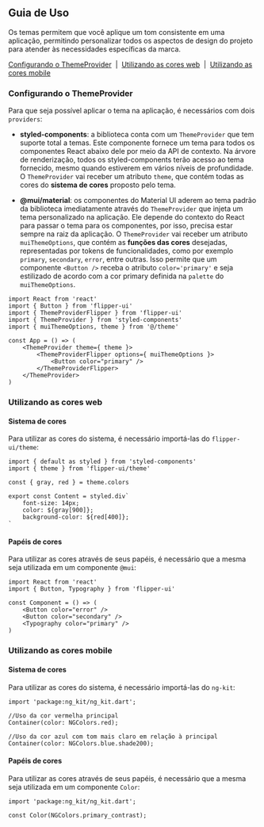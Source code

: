 
<Meta title="Estilos/Cores/Guia de Uso" />

## Guia de Uso

Os temas permitem que você aplique um tom consistente em uma aplicação, permitindo personalizar todos
os aspectos de design do projeto para atender às necessidades específicas da marca.

[Configurando o ThemeProvider](#configurando-o-themeprovider)
&nbsp;|&nbsp;
[Utilizando as cores web](#utilizando-as-cores-web)
&nbsp;|&nbsp;
[Utilizando as cores mobile](#utilizando-as-cores-mobile)

### Configurando o ThemeProvider

Para que seja possível aplicar o tema na aplicação, é necessários com dois `providers`:

- **styled-components**: a biblioteca conta com um `ThemeProvider` que tem suporte total a temas.
Este componente fornece um tema para todos os componentes React abaixo dele por meio da API de contexto.
Na árvore de renderização, todos os styled-components terão acesso ao tema fornecido, mesmo quando estiverem em vários níveis de profundidade.
O `ThemeProvider` vai receber um atributo `theme`, que contém todas as cores do **sistema de cores** proposto pelo tema.

- **@mui/material**: os componentes do Material UI aderem ao tema padrão da biblioteca imediatamente
através do `ThemeProvider` que injeta um tema personalizado na aplicação. Ele depende do contexto do React para
passar o tema para os componentes, por isso, precisa estar sempre na raiz da aplicação. O `ThemeProvider` vai receber um
atributo `muiThemeOptions`, que contém as **funções das cores** desejadas, representadas por tokens de funcionalidades, como
por exemplo `primary`, `secondary`, `error`, entre outras. Isso permite que um componente `<Button />` receba o atributo `color='primary'`
e seja estilizado de acordo com a cor primary definida na `palette` do `muiThemeOptions`.

```tsx
import React from 'react'
import { Button } from 'flipper-ui'
import { ThemeProviderFlipper } from 'flipper-ui'
import { ThemeProvider } from 'styled-components'
import { muiThemeOptions, theme } from '@/theme'

const App = () => (
    <ThemeProvider theme={ theme }>
        <ThemeProviderFlipper options={ muiThemeOptions }>
            <Button color="primary" />
        </ThemeProviderFlipper>
    </ThemeProvider>
)
```

### Utilizando as cores web

#### Sistema de cores

Para utilizar as cores do sistema, é necessário importá-las do `flipper-ui/theme`:

```tsx
import { default as styled } from 'styled-components'
import { theme } from 'flipper-ui/theme'

const { gray, red } = theme.colors

export const Content = styled.div`
    font-size: 14px;
    color: ${gray[900]};
    background-color: ${red[400]};
`
```

#### Papéis de cores

Para utilizar as cores através de seus papéis, é necessário que a mesma seja utilizada em um componente `@mui`:

```tsx
import React from 'react'
import { Button, Typography } from 'flipper-ui'

const Component = () => (
    <Button color="error" />
    <Button color="secondary" />
    <Typography color="primary" />
)
```

### Utilizando as cores mobile

#### Sistema de cores

Para utilizar as cores do sistema, é necessário importá-las do `ng-kit`:

```tsx
import 'package:ng_kit/ng_kit.dart';

//Uso da cor vermelha principal
Container(color: NGColors.red);

//Uso da cor azul com tom mais claro em relação à principal
Container(color: NGColors.blue.shade200);
```

#### Papéis de cores

Para utilizar as cores através de seus papéis, é necessário que a mesma seja utilizada em um componente `Color`:

```tsx
import 'package:ng_kit/ng_kit.dart';

const Color(NGColors.primary_contrast);
```
